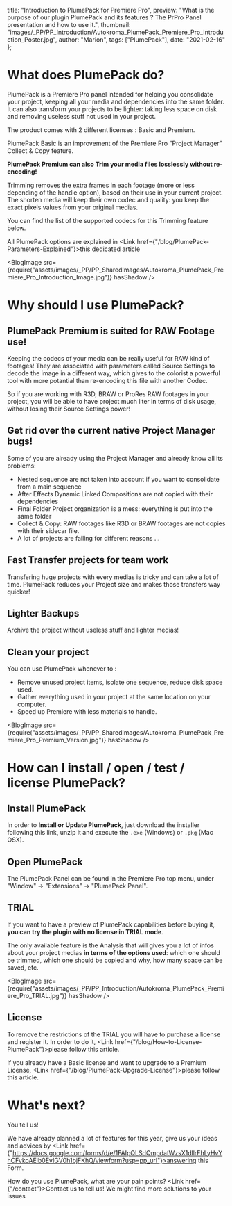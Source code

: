 
  title: "Introduction to PlumePack for Premiere Pro",
  preview:
    "What is the purpose of our plugin PlumePack and its features ? The PrPro Panel presentation and how to use it.",
  thumbnail: "images/_PP/PP_Introduction/Autokroma_PlumePack_Premiere_Pro_Introduction_Poster.jpg",
  author: "Marion",
  tags: ["PlumePack"],
  date: "2021-02-16"
};


<VideoEmbed videoSrc="xQC1Y_GX54o"/>

# What does PlumePack do?

PlumePack is a Premiere Pro panel intended for helping you consolidate your project, keeping all your media and dependencies into the same folder. It can also transform your projects to be lighter: taking less space on disk and removing useless stuff not used in your project.

The product comes with 2 different licenses : Basic and Premium. 

PlumePack Basic is an improvement of the Premiere Pro "Project Manager" Collect &#38; Copy feature.

**PlumePack Premium can also Trim your media files losslessly without re-encoding!**

Trimming removes the extra frames in each footage (more or less depending of the handle option), based on their use in your current project. The shorten media will keep their own codec and quality: you keep the exact pixels values from your original medias.

You can find the list of the supported codecs for this Trimming feature below.

All PlumePack options are explained in <Link href={"/blog/PlumePack-Parameters-Explained"}>this dedicated article</Link>

<BlogImage src={require("assets/images/_PP/PP_SharedImages/Autokroma_PlumePack_Premiere_Pro_Introduction_Image.jpg")} hasShadow />

# Why should I use PlumePack?

## PlumePack Premium is suited for RAW Footage use!

Keeping the codecs of your media can be really useful for RAW kind of footages! They are associated with parameters called Source Settings to decode the image in a different way, which gives to the colorist a powerful tool with more potantial than re-encoding this file with another Codec. 

So if you are working with R3D, BRAW or ProRes RAW footages in your project, you will be able to have project much liter in terms of disk usage, without losing their Source Settings power!

## Get rid over the current native Project Manager bugs!

Some of you are already using the Project Manager and already know all its problems:

* Nested sequence are not taken into account if you want to consolidate from a main sequence
* After Effects Dynamic Linked Compositions are not copied with their dependencies
* Final Folder Project organization is a mess: everything is put into the same folder
* Collect & Copy: RAW footages like R3D or BRAW footages are not copies with their sidecar file.
* A lot of projects are failing for different reasons ...
  
## Fast Transfer projects for team work

Transfering huge projects with every medias is tricky and can take a lot of time. PlumePack reduces your Project size and makes those transfers way quicker!

## Lighter Backups

Archive the project without useless stuff and lighter medias!

## Clean your project 

You can use PlumePack whenever to :
* Remove unused project items, isolate one sequence, reduce disk space used.
* Gather everything used in your project at the same location on your computer.
* Speed up Premiere with less materials to handle.

<BlogImage src={require("assets/images/_PP/PP_SharedImages/Autokroma_PlumePack_Premiere_Pro_Premium_Version.jpg")} hasShadow />

# How can I install / open / test / license PlumePack?

## Install PlumePack

<p>In order to <strong>Install or Update PlumePack</strong>, <Link href={"/PlumePack/Download"}>just download the installer following this link</Link>, unzip it and execute the <code>.exe</code> (Windows) or <code>.pkg</code> (Mac OSX).</p>

## Open PlumePack

The PlumePack Panel can be found in the Premiere Pro top menu, under "Window" -> "Extensions" -> "PlumePack Panel".

## TRIAL

If you want to have a preview of PlumePack capabilities before buying it, <strong>you can try the plugin with no license in TRIAL mode</strong>.

The only available feature is the Analysis that will gives you a lot of infos about your project medias <strong>in terms of the options used</strong>: which one should be trimmed, which one should be copied and why, how many space can be saved, etc.

<BlogImage src={require("assets/images/_PP/PP_Introduction/Autokroma_PlumePack_Premiere_Pro_TRIAL.jpg")} hasShadow />

## License 

To remove the restrictions of the TRIAL you will have to purchase a license and register it. In order to do it, <Link href={"/blog/How-to-License-PlumePack"}>please follow this article</Link>.

If you already have a Basic license and want to upgrade to a Premium License, <Link href={"/blog/PlumePack-Upgrade-License"}>please follow this article</Link>.

# What's next?
You tell us!

We have already planned a lot of features for this year, give us your ideas and advices by <Link href={"https://docs.google.com/forms/d/e/1FAIpQLSdQmpdatWzsX1dllrFhLyHvYhCFvkoAElb0EvIGV0h1bjFKhQ/viewform?usp=pp_url"}>answering this Form</Link>.

How do you use PlumePack, what are your pain points? <Link href={"/contact"}>Contact us to tell us! We might find more solutions to your issues</Link>